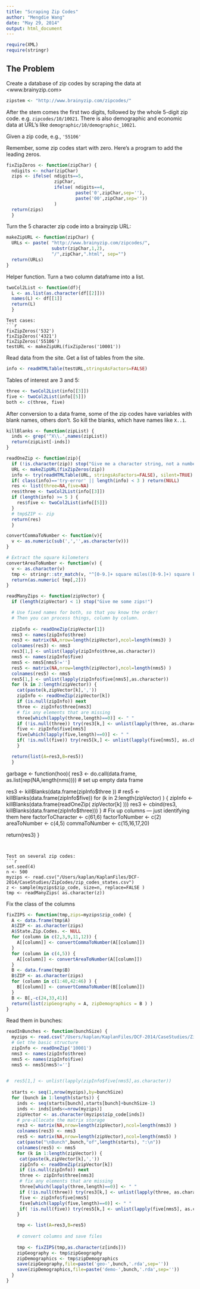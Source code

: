 ```yaml
---
title: "Scraping Zip Codes"
author: "Mengdie Wang"
date: "May 29, 2014"
output: html_document
---
```


```r
require(XML)
require(stringr)
```

## The Problem

Create a database of zip codes by scraping the data at <www.brainyzip.com>
```r
zipstem <- "http://www.brainyzip.com/zipcodes/"
```
After the stem comes the first two digits, followed by the whole 5-digit zip code.  e.g. `zipcodes/10/10021`.  There is also demographic and economic data at URL's like `demographic/10/demographic_10021`.

Given a zip code, e.g., `'55106'`

Remember, some zip codes start with zero.  Here's a program to add the leading zeros.
```r
fixZipZeros <- function(zipChar) {
  ndigits <- nchar(zipChar)
  zips <- ifelse( ndigits==5, 
                  zipChar,
                  ifelse( ndigits==4, 
                          paste('0',zipChar,sep=''),
                          paste('00',zipChar,sep=''))
                  )
  return(zips)
  }
```

Turn the 5 character zip code into a brainyzip URL:
```r
makeZipURL <- function(zipChar) {
  URLs <- paste( "http://www.brainyzip.com/zipcodes/",
                 substr(zipChar,1,2),
                 "/",zipChar,".html", sep="")
  return(URLs)
}
```
 
Helper function.  Turn a two column dataframe into a list.
```r
twoCol2List <- function(df){
  L <- as.list(as.character(df[[2]]))
  names(L) <- df[[1]]
  return(L)
  }
```

```
Test cases:
```r
fixZipZeros('532')
fixZipZeros('4321')
fixZipZeros('55106')
testURL <- makeZipURL(fixZipZeros('10001'))
```

Read data from the site.  Get a list of tables from the site.
```r
info <- readHTMLTable(testURL,stringsAsFactors=FALSE)
```

Tables of interest are 3 and 5:
```r
three <- twoCol2List(info[[3]])
five <- twoCol2List(info[[5]])
both <- c(three, five)
```

After conversion to a data frame, some of the zip codes have variables with blank names, others don't.  So kill the blanks, which have names like `X..1`.

```r
killBlanks <- function(zipList) {
  inds <- grep('^X\\.',names(zipList))
  return(zipList[-inds])
}
```


```r
readOneZip <- function(zip){
  if (!is.character(zip)) stop("Give me a character string, not a number!")
  URL <- makeZipURL(fixZipZeros(zip))
  info <- try(readHTMLTable(URL, stringsAsFactors=FALSE), silent=TRUE)
  if( class(info)=='try-error' || length(info) < 3 ) return(NULL)
  res <- list(three=NA,five=NA)
  res$three <- twoCol2List(info[[3]])
  if (length(info) >= 5 ) {
    res$five <- twoCol2List(info[[5]])
  }
  # tmp$ZIP <- zip
  return(res)
  }
```

```r
convertCommaToNumber <- function(v){
  v <- as.numeric(sub(',','',as.character(v)))
}

# Extract the square kilometers
convertAreaToNumber <- function(v) {
  v <- as.character(v)
  tmp <- stringr::str_match(v, "^[0-9.]+ square miles([0-9.]+) square kilometers$")
  return(as.numeric( tmp[,2]))
}
```

```r
readManyZips <- function(zipVector) {
  if (length(zipVector) < 1) stop("Give me some zips!")

  # Use fixed names for both, so that you know the order!
  # Then you can process things, column by column.
  
  zipInfo <- readOneZip(zipVector[1]) 
  nms3 <- names(zipInfo$three)
  res3 <- matrix(NA,nrow=length(zipVector),ncol=length(nms3) )
  colnames(res3) <- nms3
  res3[1,] <- unlist(lapply(zipInfo$three,as.character))
  nms5 <- names(zipInfo$five)
  nms5 <- nms5[nms5!='']
  res5 <- matrix(NA,nrow=length(zipVector),ncol=length(nms5) )
  colnames(res5) <- nms5
  res5[1,] <- unlist(lapply(zipInfo$five[nms5],as.character))
  for (k in 2:length(zipVector)) {
    cat(paste(k,zipVector[k],','))
    zipInfo <- readOneZip(zipVector[k]) 
    if (is.null(zipInfo)) next
    three <- zipInfo$three[nms3]
    # fix any elements that are missing
    three[which(lapply(three,length)==0)] <- " "
    if (!is.null(three)) try(res3[k,] <- unlist(lapply(three, as.character)))
    five <- zipInfo$five[nms5]
    five[which(lapply(five,length)==0)] <- " "
    if( !is.null(five)) try(res5[k,] <- unlist(lapply(five[nms5], as.character)))
    }

  return(list(A=res3,B=res5))
  }
```
garbage <- function(hoo){
  res3 <- do.call(data.frame, as.list(rep(NA,length(nms)))) # set up empty data frame
  
  res3 <- killBlanks(data.frame(zipInfo$three ))
  # res5 <- killBlanks(data.frame(zipInfo$five)) 
  for (k in 2:length(zipVector) ) {
    zipInfo <- killBlanks(data.frame(readOneZip( zipVector[k] )))
    res3 <- cbind(res3, killBlanks(data.frame(zipInfo$three)))
   }
  # Fix up columns --- just identifying them here
  factorToCharacter <- c(61,6)
  factorToNumber    <- c(2)
  areaToNumber <- c(4,5)
  commaToNumber <- c(15,16,17,20)
  
  return(res3)
  }
```


Test on several zip codes:
```r
set.seed(4)
n <- 500
myzips <- read.csv("/Users/kaplan/KaplanFiles/DCF-2014/CaseStudies/ZipCodes/zip_codes_states.csv")
z <- sample(myzips$zip_code, size=n, replace=FALSE )
tmp <- readManyZips( as.character(z))
```

Fix the class of the columns
```r
fixZIPS <- function(tmp,zips=myzips$zip_code) {
  A <- data.frame(tmp$A)
  A$ZIP <- as.character(zips)
  A$State.Zip.Codes. <- NULL
  for (column in c(2,3,9,11,12)) {
    A[[column]] <- convertCommaToNumber(A[[column]])
  }
  for (column in c(4,5)) {
    A[[column]] <- convertAreaToNumber(A[[column]])
  }
  B <- data.frame(tmp$B)
  B$ZIP <- as.character(zips)
  for (column in c(1:40,42:46) ) {
    B[[column]] <- convertCommaToNumber(B[[column]])
  }
  B <- B[,-c(24,33,41)] 
  return(list(zipGeography = A, zipDemographics = B ) )
}
```

Read them in bunches:

```r
readInBunches <- function(bunchSize) {
  myzips <- read.csv("/Users/kaplan/KaplanFiles/DCF-2014/CaseStudies/ZipCodes/zip_codes_states.csv")
  # Get the basic structure
  zipInfo <- readOneZip('10001') 
  nms3 <- names(zipInfo$three)
  nms5 <- names(zipInfo$five)
  nms5 <- nms5[nms5!='']

  
#  res5[1,] <- unlist(lapply(zipInfo$five[nms5],as.character))
  
  starts <- seq(1,nrow(myzips),by=bunchSize)
  for (bunch in 1:length(starts)) {
    inds <- seq(starts[bunch],starts[bunch]+bunchSize-1)
    inds <- inds[inds<=nrow(myzips)]
    zipVector <- as.character(myzips$zip_code[inds])
    # pre-allocate the matrix storage
    res3 <- matrix(NA,nrow=length(zipVector),ncol=length(nms3) )
    colnames(res3) <- nms3
    res5 <- matrix(NA,nrow=length(zipVector),ncol=length(nms5) )
    cat(paste("\nBunch",bunch,"of",length(starts), ":\n"))
    colnames(res5) <- nms5
    for (k in 1:length(zipVector)) {
     cat(paste(k,zipVector[k],','))
     zipInfo <- readOneZip(zipVector[k]) 
     if (is.null(zipInfo)) next
     three <- zipInfo$three[nms3]
     # fix any elements that are missing
     three[which(lapply(three,length)==0)] <- " "
     if (!is.null(three)) try(res3[k,] <- unlist(lapply(three, as.character)))
     five <- zipInfo$five[nms5]
     five[which(lapply(five,length)==0)] <- " "
     if( !is.null(five)) try(res5[k,] <- unlist(lapply(five[nms5], as.character)))
    }

    tmp <- list(A=res3,B=res5)
    
    # convert columns and save files
    
    tmp <- fixZIPS(tmp,as.character(z[inds]))
    zipGeography <- tmp$zipGeography
    zipDemographics <- tmp$zipDemographics
    save(zipGeography,file=paste('geo-',bunch,'.rda',sep=''))
    save(zipDemographics,file=paste('demo-',bunch,'.rda',sep=''))
  }  
}
```

